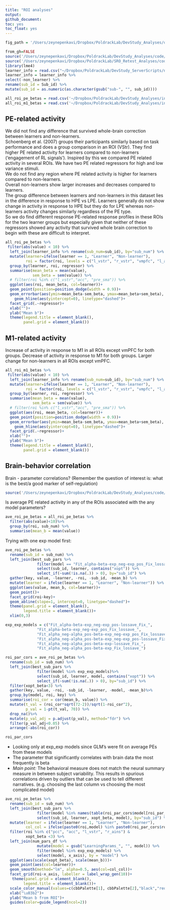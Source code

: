 ```yaml
---
title: "ROI analyses"
output:
github_document:
toc: yes
toc_float: yes
---
```


```r
fig_path = '/Users/zeynepenkavi/Dropbox/PoldrackLab/DevStudy_Analyses/output/figures/'

from_gh=FALSE
source('/Users/zeynepenkavi/Dropbox/PoldrackLab/DevStudy_Analyses/code/helper_functions/ggplot_colors.R')
source('/Users/zeynepenkavi/Dropbox/PoldrackLab/SRO_Retest_Analyses/code/helper_functions/sem.R')
library(lme4)
learner_info = read.csv("~/Dropbox/PoldrackLab/DevStudy_ServerScripts/nistats/level_3/learner_info.csv")
learner_info = learner_info %>%
select(-non_learner) %>%
rename(sub_id = Sub_id) %>%
mutate(sub_id = as.numeric(as.character(gsub("sub-", "", sub_id))))
```

```r
all_roi_pe_betas = read.csv('~/Dropbox/PoldrackLab/DevStudy_Analyses/input/rois/all_roi_pe_betas.csv')
all_roi_m1_betas = read.csv('~/Dropbox/PoldrackLab/DevStudy_Analyses/input/rois/all_roi_m1_betas.csv')
```

## PE-related activity

We did not find any difference that survived whole-brain correction between learners and non-learners.   
Schoenberg et al. (2007) groups their participants similarly based on task performance and does a group comparison in an ROI (VStr).  They find higher PE related activity for learners compared to non-learners ('engagement of RL signals').
Inspired by this we compared PE related activity in several ROIs. We have two PE related regressors for high and low variance stimuli.  
We do not find any region where PE related activity is higher for learners compared to non-learners.   
Overall non-learners show larger increases and decreases compared to learners.  
The group difference between learners and non-learners in this dataset lies in the difference in response to HPE vs LPE. Learners generally do not show change in activity in response to HPE but they do for LPE whereas non-learners activity changes similarly regardless of the PE type.  
So we do find different response PE-related response profiles in these ROIs for the two learner groups but especially given that neither of these regressors showed any activity that survived whole brain correction to begin with these are difficult to interpret.

```r
all_roi_pe_betas %>%
 filter(abs(value) < 10) %>%
  left_join(learner_info %>% rename(sub_num=sub_id), by="sub_num") %>%
  mutate(learner=ifelse(learner == 1, "Learner", "Non-learner"),
         roi = factor(roi, levels = c("l_vstr", "r_vstr", "vmpfc", "l_ains", "r_ains", "pcc", "acc", "pre_sma"))) %>%
  group_by(learner, roi, regressor) %>%
  summarise(mean_beta = mean(value),
            sem_beta = sem(value)) %>%
  # filter(roi %in% c("l_vstr","acc", "pre_sma")) %>%
  ggplot(aes(roi, mean_beta, col=learner))+
  geom_point(position=position_dodge(width = 0.9))+
  geom_errorbar(aes(ymin=mean_beta-sem_beta, ymax=mean_beta+sem_beta), position = position_dodge(width=0.9), width=0.25)+
    geom_hline(aes(yintercept=0), linetype="dashed")+
  facet_grid(.~regressor)+
  xlab("")+
  ylab("Mean b")+
  theme(legend.title = element_blank(),
        panel.grid = element_blank())
```

## M1-related activity

Increase of activity in response to M1 in all ROIs except vmPFC for both groups.
Decrease of activity in response to M1 for both groups.
Larger change for non-learners in all ROIs except vmPFC.

```r
all_roi_m1_betas %>%
 filter(abs(value) < 10) %>%
  left_join(learner_info %>% rename(sub_num=sub_id), by="sub_num") %>%
  mutate(learner=ifelse(learner == 1, "Learner", "Non-learner"),
         roi = factor(roi, levels = c("l_vstr", "r_vstr", "vmpfc", "l_ains", "r_ains", "pcc", "acc", "pre_sma"))) %>%
  group_by(learner, roi, regressor) %>%
  summarise(mean_beta = mean(value),
            sem_beta = sem(value)) %>%
  # filter(roi %in% c("l_vstr","acc", "pre_sma")) %>%
  ggplot(aes(roi, mean_beta, col=learner))+
  geom_point(position=position_dodge(width = 0.9))+
  geom_errorbar(aes(ymin=mean_beta-sem_beta, ymax=mean_beta+sem_beta), position = position_dodge(width=0.9), width=0.25)+
    geom_hline(aes(yintercept=0), linetype="dashed")+
  facet_grid(.~regressor)+
  xlab("")+
  ylab("Mean b")+
  theme(legend.title = element_blank(),
        panel.grid = element_blank())
```

## Brain-behavior correlation

Brain - parameter correlations? (Remember the question of interest is: what is the best/a good marker of self-regulation)

```r
source('/Users/zeynepenkavi/Dropbox/PoldrackLab/DevStudy_Analyses/code/workspace_scripts/rl_fits_data.R')
```

Is average PE related activity in any of the ROIs associated with the any model parameters?

```r
ave_roi_pe_betas = all_roi_pe_betas %>%
  filter(abs(value)<10)%>%
  group_by(roi, sub_num) %>%
  summarise(mean_b = mean(value))
```

Trying with one exp model first:

```r
ave_roi_pe_betas %>%
  rename(sub_id = sub_num) %>% 
  left_join(best_sub_pars %>%
              filter(model == "Fit_alpha-beta-exp_neg-exp_pos_Fix_lossave_") %>%
              select(sub_id, learner, contains("xopt")) %>%
              select_if(~sum(!is.na(.)) > 0), by="sub_id") %>%
  gather(key, value, -learner, -roi, -sub_id, -mean_b) %>%
  mutate(learner = ifelse(learner == 1, "Learner", "Non-learner")) %>%
  ggplot(aes(value, mean_b, col=learner))+
  geom_point()+
  facet_grid(roi~key)+
  geom_abline(slope=1, intercept=0, linetype="dashed")+
  theme(panel.grid = element_blank(),
        legend.title = element_blank())+
  xlim(0,3)
```

```r
exp_exp_models = c("Fit_alpha-beta-exp_neg-exp_pos-lossave_Fix_",
              "Fit_alpha-beta-exp_neg-exp_pos_Fix_lossave_",
              "Fit_alpha_neg-alpha_pos-beta-exp_neg-exp_pos_Fix_lossave_", 
              "Fit_alpha_neg-alpha_pos-beta-exp_neg-exp_pos-lossave_Fix_",
              "Fit_alpha_neg-alpha_pos-beta-exp-lossave_Fix_", 
              "Fit_alpha_neg-alpha_pos-beta-exp_Fix_lossave_")

roi_par_cors = ave_roi_pe_betas %>%
  rename(sub_id = sub_num) %>% 
  left_join(best_sub_pars %>%
              filter(model %in% exp_exp_models)%>%
              select(sub_id, learner, model, contains("xopt")) %>%
              select_if(~sum(!is.na(.)) > 0), by="sub_id") %>%
  filter(xopt_beta<3) %>%
  gather(key, value, -roi, -sub_id, -learner, -model, -mean_b)%>%
  group_by(model, roi, key) %>%
  summarise(roi_cor = cor(mean_b, value)) %>%
  mutate(t_val = (roi_cor*sqrt(72-2))/sqrt(1-roi_cor^2),
         p_val = 1-pt(t_val, 70)) %>%
  drop_na()%>%
  mutate(p_val_adj = p.adjust(p_val), method="fdr") %>%
  filter(p_val_adj<0.05) %>%
  arrange(-abs(roi_cor))

roi_par_cors
```

- Looking only at exp_exp models since GLM's were fit on average PEs from these models  
- The parameter that significantly correlates with brain data the most frequently is beta  
- *Main point:* The behavioral measure does not match the neural summary measure in between subject variability. This results in spurious correlations driven by outliers that can be used to tell different narratives. (e.g. choosing the last column vs choosing the most complicated model)

```r
ave_roi_pe_betas %>%
  rename(sub_id = sub_num) %>% 
  left_join(best_sub_pars %>%
              filter(model %in% names(table(roi_par_cors$model[roi_par_cors$key == "xopt_beta"]))) %>%
              select(sub_id, learner, xopt_beta, model), by="sub_id") %>%
  mutate(learner = ifelse(learner == 1, "Learner", "Non-learner"),
         col_col = ifelse(paste0(roi,model) %in% paste0(roi_par_cors$roi, roi_par_cors$model), "Sig.", "Not Sig.")) %>%
  filter(roi %in% c("pcc", "acc", "l_vstr", "r_ains") &
         xopt_beta <3) %>%
  left_join(num_pars_df %>%
              mutate(model = gsub("LearningParams_", "", model)) %>%
              filter(model %in% exp_exp_models) %>%
              select(model, x_axis), by = "model") %>%
  ggplot(aes(scale(xopt_beta), scale(mean_b)))+
  geom_point(aes(col=learner))+
  geom_smooth(method="lm", alpha=0.5, aes(col=col_col))+
  facet_grid(roi~x_axis, labeller = label_wrap_gen(10))+
   theme(panel.grid = element_blank(),
        legend.title = element_blank())+
  scale_color_manual(values=c(cbbPalette[1], cbbPalette[2],"black","red"))+
  xlab("\u03b2")+
  ylab("Mean b from ROI")+
  guides(color=guide_legend(ncol=2))
```
